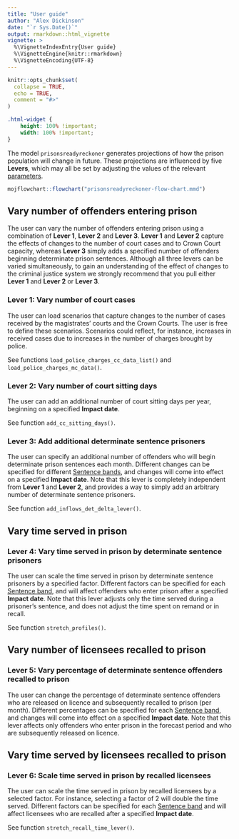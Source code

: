 ```yaml
---
title: "User guide"
author: "Alex Dickinson"
date: "`r Sys.Date()`"
output: rmarkdown::html_vignette
vignette: >
  %\VignetteIndexEntry{User guide}
  %\VignetteEngine{knitr::rmarkdown}
  %\VignetteEncoding{UTF-8}
---
```


```r
knitr::opts_chunk$set(
  collapse = TRUE,
  echo = TRUE,
  comment = "#>"
)
```

```css
.html-widget {
    height: 100% !important;
    width: 100% !important;
}
```

<!---
```r
#library(mojmodel)
```
--->


The model `prisonsreadyreckoner` generates projections of how the prison
population will change in future. These projections are influenced by five
**Levers**, which may all be set by adjusting the values of the relevant
[parameters][parameters].

<div>
```r
mojflowchart::flowchart("prisonsreadyreckoner-flow-chart.mmd")
```
</div>

## Vary number of offenders entering prison

The user can vary the number of offenders entering prison using a combination of
**Lever 1**, **Lever 2** and **Lever 3**. **Lever 1** and **Lever 2** capture
the effects of changes to the number of court cases and to Crown Court capacity,
whereas **Lever 3** simply adds a specified number of offenders beginning
determinate prison sentences. Although all three levers can be varied
simultaneously, to gain an understanding of the effect of changes to the
criminal justice system we strongly recommend that you pull either **Lever 1**
and **Lever 2** or **Lever 3**.


### **Lever 1**: Vary number of court cases

The user can load scenarios that capture changes to the number of cases received
by the magistrates' courts and the Crown Courts. The user is free to define
these scenarios. Scenarios could reflect, for instance, increases in received
cases due to increases in the number of charges brought by police.

See functions `load_police_charges_cc_data_list()` and
`load_police_charges_mc_data()`.


### **Lever 2**: Vary number of court sitting days {#lever-vary-number-of-court-sitting-days}

The user can add an additional number of court sitting days per year, beginning
on a specified **Impact date**.

See function `add_cc_sitting_days()`.


### **Lever 3**: Add additional determinate sentence prisoners {#lever-add-additional-determinate-sentence-prisoners}

The user can specify an additional number of offenders who will begin
determinate prison sentences each month. Different changes can be specified for
different [Sentence bands][sentence-bands], and changes will come into effect on
a specified **Impact date**. Note that this lever is completely independent from
**Lever 1** and **Lever 2**, and provides a way to simply add an arbitrary
number of determinate sentence prisoners.

See function `add_inflows_det_delta_lever()`.


## Vary time served in prison

### **Lever 4**: Vary time served in prison by determinate sentence prisoners {#lever-vary-time-served-in-prison-by-determinate-sentence-prisoners}

The user can scale the time served in prison by determinate sentence prisoners
by a specified factor. Different factors can be specified for each [Sentence
band][sentence-bands], and will affect offenders who enter prison after a
specified **Impact date**. Note that this lever adjusts only the time served
during a prisoner’s sentence, and does not adjust the time spent on remand or in
recall.

See function `stretch_profiles()`.


## Vary number of licensees recalled to prison

### **Lever 5**: Vary percentage of determinate sentence offenders recalled to prison {#lever-vary-percentage-of-offenders-recalled-to-prison}

The user can change the percentage of determinate sentence offenders who are
released on licence and subsequently recalled to prison (per month). Different
percentages can be specified for each [Sentence band][sentence-bands], and changes will come into
effect on a specified **Impact date**. Note that this lever affects only offenders
who enter prison in the forecast period and who are subsequently released on licence.


## Vary time served by licensees recalled to prison

### **Lever 6**: Scale time served in prison by recalled licensees

The user can scale the time served in prison by recalled licensees by a selected
factor. For instance, selecting a factor of 2 will double the time served.
Different factors can be specified for each [Sentence band][sentence-bands] and
will affect licensees who are recalled after a specified **Impact date**.

See function `stretch_recall_time_lever()`.


<!-- Cross-vignette references -->
[parameters]: ./parameters.html#parameters "Parameters"
[sentence-bands]: ./sentence-bands.html#sentence-bands "Sentence bands"







